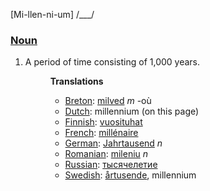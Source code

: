 [Mi-llen-ni-um] /___/

===[[Noun]]===
#A period of time consisting of 1,000 years.
#:'''Translations'''
#:*[[Breton]]: [[milved]] ''m'' -où
#:*[[Dutch]]: millennium (on this page)
#:*[[Finnish]]: [[vuosituhat]]
#:*[[French]]: [[millénaire]]
#:*[[German]]: [[Jahrtausend]] ''n''
#:*[[Romanian]]: [[mileniu]] ''n''
#:*[[Russian]]: [[тысячелетие]]
#:*[[Swedish]]: [[årtusende]], millennium